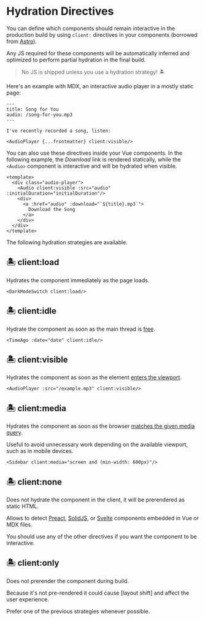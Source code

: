 [Partial Hydration]: https://jasonformat.com/islands-architecture/
[Astro]: https://docs.astro.build/core-concepts/component-hydration
[requestIdleCallback]: https://developer.mozilla.org/en-US/docs/Web/API/Window/requestIdleCallback
[intersectionobserver]: https://developer.mozilla.org/en-US/docs/Web/API/Intersection_Observer_API
[matchMedia]: https://developer.mozilla.org/en-US/docs/Web/API/Window/matchMedia

[Preact]: /guide/plugins#preactpreset-vite
[SolidJS]: /guide/plugins#vite-plugin-solid
[Svelte]: /guide/plugins#sveltejsvite-plugin-svelte

# Hydration Directives <Logo/>

You can define which components should remain interactive in the production
build by using `client:` directives in your components (borrowed from [Astro]).

Any JS required for these components will be automatically inferred and optimized to perform partial hydration in the final build.

> No JS is shipped unless you use a hydration strategy! 🏝

Here's an example with MDX, an interactive audio player in a mostly static page:

```mdx
---
title: Song for You
audio: /song-for-you.mp3
---

I've recently recorded a song, listen:

<AudioPlayer {...frontmatter} client:visible/>
```

You can also use these directives inside your Vue components. In the following
example, the _Download_ link is rendered statically, while the `<Audio>`
component is interactive and will be hydrated when visible.

```vue
<template>
  <div class="audio-player">
    <Audio client:visible :src="audio" :initialDuration="initialDuration"/>
    <div>
      <a :href="audio" :download="`${title}.mp3`">
        Download the Song
      </a>
    </div>
  </div>
</template>
```

The following hydration strategies are available.

## 🏝 client:load
Hydrates the component immediately as the page loads.

```vue
<DarkModeSwitch client:load/>
```

## 🏝 client:idle
Hydrate the component as soon as the main thread is [free][requestIdleCallback].

```vue
<TimeAgo :date="date" client:idle/>
```

## 🏝 client:visible
Hydrates the component as soon as the element [enters the viewport][intersectionobserver].

```vue
<AudioPlayer :src="/example.mp3" client:visible/>
```

## 🏝 client:media
Hydrates the component as soon as the browser [matches the given media query][matchMedia].

Useful to avoid unnecessary work depending on the available viewport, such as in mobile devices.

```vue
<Sidebar client:media="screen and (min-width: 600px)"/>
```

## 🏝 client:none
Does not hydrate the component in the client, it will be prerendered as static HTML.

Allows <Iles/> to detect [Preact], [SolidJS], or [Svelte] components embedded in Vue or MDX files.

<Tip title="No JS will be shipped in the build">
You should use any of the other directives if you want the component to be interactive.
</Tip>

## 🏝 client:only
Does not prerender the component during build.

<Tip warn>
Because it's not pre-rendered it could cause [layout shift] and affect the user experience.

Prefer one of the previous strategies whenever possible.
</Tip>

[layout shift]: https://web.dev/cls/

